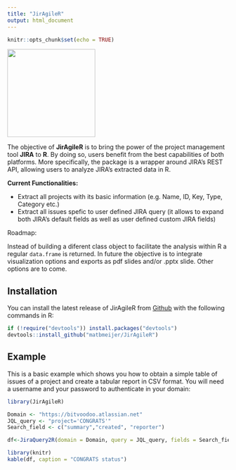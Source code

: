 ```yaml
---
title: "JirAgileR"
output: html_document
---
```


```r
knitr::opts_chunk$set(echo = TRUE)
```

<img src="https://www.atlassian.com/dam/jcr:e33efd9e-e0b8-4d61-a24d-68a48ef99ed5/Jira%20Software@2x-blue.png" position="right" width="200"/>

The objective of **JirAgileR** is to bring the power of the project management tool **JIRA** to **R**. By doing so, users benefit from the best capabilities of both platforms. More specifically, the package is a wrapper around JIRA's REST API, allowing users to analyze JIRA's extracted data in R.  

**Current Functionalities:**

* Extract all projects with its basic information (e.g. Name, ID, Key, Type, Category etc.)
* Extract all issues spefic to user defined JIRA query (it allows to expand both JIRA's default fields as well as user defined custom JIRA fields)

Roadmap:


Instead of building a diferent class object to facilitate the analysis within R a regular `data.frame` is returned. In future the objective is to integrate visualization options and exports as pdf slides and/or .pptx slide. Other options are to come.

## Installation

You can install the latest release of JirAgileR from [Github](https://github.com/matbmeijer/JirAgileR) with the following commands in R:

``` r
if (!require("devtools")) install.packages("devtools")
devtools::install_github("matbmeijer/JirAgileR")
```

## Example

This is a basic example which shows you how to obtain a simple table of issues of a project and create a tabular report in CSV format. You will need a username and your password to authenticate in your domain:

``` r
library(JirAgileR)

Domain <- "https://bitvoodoo.atlassian.net"
JQL_query <- "project='CONGRATS'"
Search_field <- c("summary","created", "reporter")

df<-JiraQuery2R(domain = Domain, query = JQL_query, fields = Search_field)

library(knitr)
kable(df, caption = "CONGRATS status")
```
